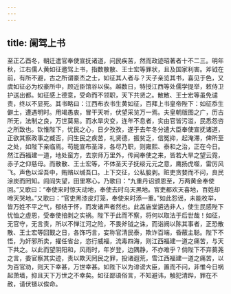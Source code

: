 ```yaml
---
---
---
```

title: 阑驾上书
---




至正乙酉冬，朝迁遣官奉使宣抚诸道，问民疾苦，然而政迹昭著者十不二三。明年秋，江右儒人黄如征邀驾上书，指数散散、王士宏等罪状，且及国家利害。斧钺在前，有所不避，古之所谓豪杰之士，如征其人者与？天子亲览其书，喜见于色，又虞如征必为权豪所中，顾近臣馆谷以俟。越数日，特授江西等处儒学提举，敕侍卫护送出都。如征感上德意，受命而不领职，天下共贤之。散散、王士宏等虽免谴责，终以不显死。其书略曰：江西布衣书生黄如征，百拜上书皇帝陛下：如征忝生僻土，遭遇明时。用竭愚衷，冒干天听，伏望采览万一焉。夫皇朝版图之广，历古所无，法制之良，万世莫易。而水旱灾变，连年不息者，实由官皆污滥，民悉怨咨之所致也。钦惟陛下，忧民之心，日夕孜孜，遂于去年冬分遣大臣奉使宣抚诸道，正欲其察政事之臧否，问生民之疾苦，礼贤德，振贫乏，信冤抑，起淹滞，俾所至之处，如陛下亲临焉。苟能宣布圣泽，各尽乃职，则雍熙、泰和之治，正在今日。然江西福建一道，地处蛮方，去京师万里外，传闻奉使之来，皆若大旱之望云霓，赤子之仰慈母。而散散、王士宏等，不体圣天子抚绥元元之意，鹰扬虎噬，雷厉风飞。声色以淫吾中，贿赂以缄吾口。上下交征，公私朘剥。赃吏贪婪而不问，良民涂炭而罔知。闾阎失望，田里寒心，乃歌曰：“九重丹诏颁恩至，万两黄金奉使回。”又歌曰：“奉使来时惊天动地，奉使去时乌天黑地。官吏都欢天喜地，百姓却啼天哭地。”又歌曰：“官吏黑漆皮灯笼，奉使来时添一重。”如此怨谣，未能枚举，皆万姓不平之气，郁结于怀，而发诸声者然也。此盖庙堂遴选非人，使生民感陛下忧恤之虚恩，受奉使掊剥之实祸。陛下于此而不察，将何以取法于后世哉！如征，无官守，无言责，所以不惮江河之险，不畏斧钺之诛，而诣阙以陈其事者，正恐散散、王士宏等回觐之日，各饰巧言，妄称官清民泰，欺诈百端，昏蔽主聪。陛下不悟，为奸邪所卖，擢任省台，恣行威福，流毒四海，则江西福建一道之痛苦，与天下共之。以此而望阴阳和，风雨时，年岁登，边隅静，不亦难乎？倘陛下不弃蒭荛之言，委官察其实迹，责以欺天罔民之罪，投诸遐荒，雪江西福建一道之痛苦，以为百官劝，则天下幸甚，万世幸甚。如陛下以为诽谤大臣，置而不问，非惟今日祸起萧墙，抑且天下万世之不幸矣。如征鄙语俗言，不知避讳，触犯清跸，罪在不赦，请伏锧以俟命。